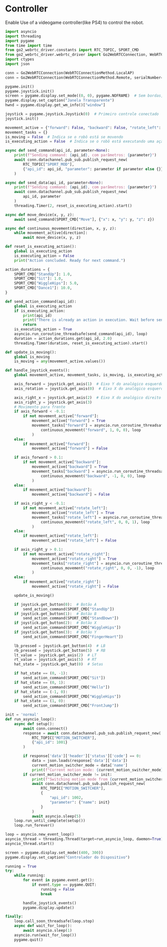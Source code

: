 # Controller
Enable Use of a videogame controller(like PS4) to control the robot.

```python
import asyncio
import threading
import pygame
from time import time
from go2_webrtc_driver.constants import RTC_TOPIC, SPORT_CMD
from go2_webrtc_driver.webrtc_driver import Go2WebRTCConnection, WebRTCConnectionMethod
import ctypes
import json

conn = Go2WebRTCConnection(WebRTCConnectionMethod.LocalAP)
conn = Go2WebRTCConnection(WebRTCConnectionMethod.Remote, serialNumber="FFFFFFFFFFFFFFFFFFF", username="FFFFFFFF@Fffffffffff.com", password="ffffffffffffffffff")

pygame.init()
pygame.joystick.init()
screen = pygame.display.set_mode((0, 0), pygame.NOFRAME)  # Sem bordas, com transparência
pygame.display.set_caption("Janela Transparente")
hwnd = pygame.display.get_wm_info()["window"]

joystick = pygame.joystick.Joystick(0)  # Primeiro controle conectado
joystick.init()

movement_active = {"forward": False, "backward": False, "rotate_left": False, "rotate_right": False}
movement_tasks = {}
is_moving = False  # Indica se o robô está se movendo
is_executing_action = False  # Indica se o robô está executando uma ação

async def send_command(api_id, parameter=None):
    print(f"Sending command: {api_id}, com parâmetros: {parameter}")
    await conn.datachannel.pub_sub.publish_request_new(
        RTC_TOPIC["SPORT_MOD"],
        {"api_id": api_id, "parameter": parameter if parameter else {}}
    )

async def send_data(api_id, parameter=None):
    print(f"Sending command: {api_id}, com parâmetros: {parameter}")
    await conn.datachannel.pub_sub.publish_request_new(
        api_id, parameter
    )
    threading.Timer(2, reset_is_executing_action).start()

async def move_device(x, y, z):
    await send_command(SPORT_CMD["Move"], {"x": x, "y": y, "z": z})

async def continuous_movement(direction, x, y, z):
    while movement_active[direction]:
        await move_device(x, y, z)

def reset_is_executing_action():
    global is_executing_action
    is_executing_action = False
    print("Action concluded. Ready for next command.")

action_durations = {
    SPORT_CMD["StandUp"]: 1.0,
    SPORT_CMD["Sit"]: 1.0,
    SPORT_CMD["WiggleHips"]: 5.0,
    SPORT_CMD["Dance1"]: 10.0,
}

def send_action_command(api_id):
    global is_executing_action
    if is_executing_action:
        print(api_id)
        print("There is already an action in execution. Wait before sending another command.")
        return
    is_executing_action = True
    asyncio.run_coroutine_threadsafe(send_command(api_id), loop)
    duration = action_durations.get(api_id, 2.0)
    threading.Timer(duration, reset_is_executing_action).start()

def update_is_moving():
    global is_moving
    is_moving = any(movement_active.values())

def handle_joystick_events():
    global movement_active, movement_tasks, is_moving, is_executing_action

    axis_forward = joystick.get_axis(1)  # Eixo Y do analógico esquerdo
    axis_rotation = joystick.get_axis(0)  # Eixo X do analógico esquerdo

    axis_right_x = joystick.get_axis(2)  # Eixo X do analógico direito
    axis_right_y = joystick.get_axis(3)  
    # Movimento para frente
    if axis_forward < -0.1:
        if not movement_active["forward"]:
            movement_active["forward"] = True
            movement_tasks["forward"] = asyncio.run_coroutine_threadsafe(
                continuous_movement("forward", 1, 0, 0), loop
            )
    else:
        if movement_active["forward"]:
            movement_active["forward"] = False

    if axis_forward > 0.1:
        if not movement_active["backward"]:
            movement_active["backward"] = True
            movement_tasks["backward"] = asyncio.run_coroutine_threadsafe(
                continuous_movement("backward", -1, 0, 0), loop
            )
    else:
        if movement_active["backward"]:
            movement_active["backward"] = False

    if axis_right_y < -0.1:
        if not movement_active["rotate_left"]:
            movement_active["rotate_left"] = True
            movement_tasks["rotate_left"] = asyncio.run_coroutine_threadsafe(
                continuous_movement("rotate_left", 0, 0, 1), loop
            )
    else:
        if movement_active["rotate_left"]:
            movement_active["rotate_left"] = False

    if axis_right_y > 0.1:
        if not movement_active["rotate_right"]:
            movement_active["rotate_right"] = True
            movement_tasks["rotate_right"] = asyncio.run_coroutine_threadsafe(
                continuous_movement("rotate_right", 0, 0, -1), loop
            )
    else:
        if movement_active["rotate_right"]:
            movement_active["rotate_right"] = False

    update_is_moving()

    if joystick.get_button(0):  # Botão A
        send_action_command(SPORT_CMD["StandUp"])
    if joystick.get_button(1):  # Botão B
        send_action_command(SPORT_CMD["StandDown"])
    if joystick.get_button(2):  # Botão X
        send_action_command(SPORT_CMD["WiggleHips"])
    if joystick.get_button(3):  # Botão Y
        send_action_command(SPORT_CMD["FingerHeart"])

    lb_pressed = joystick.get_button(4)  # LB
    rb_pressed = joystick.get_button(5)  # RB
    lt_value = joystick.get_axis(2)  # LT
    rt_value = joystick.get_axis(5)  # RT
    hat_state = joystick.get_hat(0)  # Setas

    if hat_state == (0, -1): 
        send_action_command(SPORT_CMD["Sit"])
    if hat_state == (0, 1): 
        send_action_command(SPORT_CMD["Hello"])
    if hat_state == (-1, 0): 
        send_action_command(SPORT_CMD["WiggleHips"])
    if hat_state == (1, 0):  
        send_action_command(SPORT_CMD["FrontJump"])

init = 'normal'
def run_asyncio_loop():
    async def setup():
        await conn.connect()
        response = await conn.datachannel.pub_sub.publish_request_new(
            RTC_TOPIC["MOTION_SWITCHER"], 
            {"api_id": 1001}
        )

        if response['data']['header']['status']['code'] == 0:
            data = json.loads(response['data']['data'])
            current_motion_switcher_mode = data['name']
            print(f"Current motion mode: {current_motion_switcher_mode}")
        if current_motion_switcher_mode != init:
            print(f"Switching motion mode from {current_motion_switcher_mode} to '{init}'...")
            await conn.datachannel.pub_sub.publish_request_new(
                RTC_TOPIC["MOTION_SWITCHER"], 
                {
                    "api_id": 1002,
                    "parameter": {"name": init}
                }
            )
            await asyncio.sleep(5)
    loop.run_until_complete(setup())
    loop.run_forever()

loop = asyncio.new_event_loop()
asyncio_thread = threading.Thread(target=run_asyncio_loop, daemon=True)
asyncio_thread.start()

screen = pygame.display.set_mode((400, 300))
pygame.display.set_caption("Controlador do Dispositivo")

running = True
try:
    while running:
        for event in pygame.event.get():
            if event.type == pygame.QUIT:
                running = False
                break

        handle_joystick_events()
        pygame.display.update()

finally:
    loop.call_soon_threadsafe(loop.stop)
    async def wait_for_loop():
        await asyncio.sleep(1)
    asyncio.run(wait_for_loop())
    pygame.quit()
```